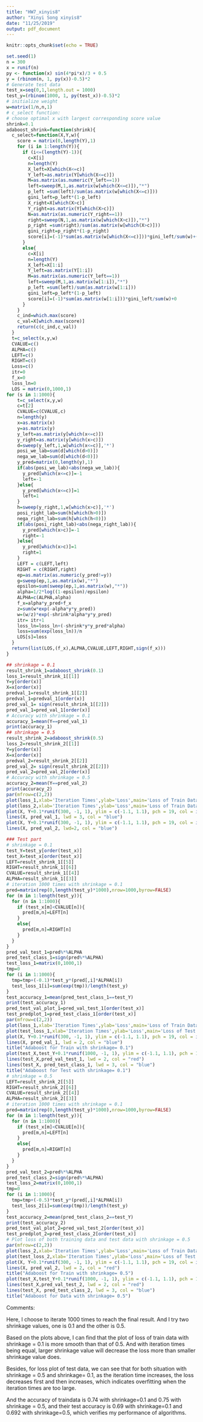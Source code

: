 ```yaml
---
title: "HW7_xinyis8"
author: "Xinyi Song xinyis8"
date: "11/25/2019"
output: pdf_document
---
```


```r
knitr::opts_chunk$set(echo = TRUE)
```

```r
set.seed(1)
n = 300
x = runif(n)
py <- function(x) sin(4*pi*x)/3 + 0.5
y = (rbinom(n, 1, py(x))-0.5)*2
# Generate test data
test_x=seq(0,1,length.out = 1000)
test_y=(rbinom(1000, 1, py(test_x))-0.5)*2
# initialize weight
w=matrix(1/n,n,1)
# c_select function: 
# choose optimal x with largest corresponding score value
shrink=0.1
adaboost_shrink=function(shrink){
  c_select=function(X,Y,w){
    score = matrix(0,length(Y),1)
    for (i in 1:length(Y)){
      if (i<=(length(Y)-1)){
        c=X[i]
        n=length(Y)
        X_left=X[which(X<=c)]
        Y_left=as.matrix(Y[which(X<=c)])    
        M=as.matrix(as.numeric(Y_left==1))
        left=sweep(M,1,as.matrix(w[which(X<=c)]),"*")
        p_left =sum(left)/sum(as.matrix(w[which(X<=c)]))
        gini_left=p_left*(1-p_left)
        X_right=X[which(X>c)]
        Y_right=as.matrix(Y[which(X>c)])
        N=as.matrix(as.numeric(Y_right==1))
        right=sweep(N,1,as.matrix(w[which(X>c)]),"*")
        p_right =sum(right)/sum(as.matrix(w[which(X>c)]))
        gini_right=p_right*(1-p_right)
        score[i]=(-1)*sum(as.matrix(w[which(X<=c)]))*gini_left/sum(w)+(-1)*sum(as.matrix(w[which(X>c)]))*gini_right/sum(w)
      }
      else{
        c=X[i]
        n=length(Y)
        X_left=X[1:i]
        Y_left=as.matrix(Y[1:i])
        M=as.matrix(as.numeric(Y_left==1))
        left=sweep(M,1,as.matrix(w[1:i]),"*")
        p_left =sum(left)/sum(as.matrix(w[1:i]))
        gini_left=p_left*(1-p_left)
        score[i]=(-1)*sum(as.matrix(w[1:i]))*gini_left/sum(w)+0
      }
    }
    c_ind=which.max(score)
    c_val=X[which.max(score)]
    return(c(c_ind,c_val))
  }
  t=c_select(x,y,w)
  CVALUE=c()
  ALPHA=c()
  LEFT=c()
  RIGHT=c()
  Loss=c()
  itr=0
  f_x=0
  loss_ln=0
  LOS = matrix(0,1000,1)
for (s in 1:1000){
    t=c_select(x,y,w)
    c=t[2]
    CVALUE=c(CVALUE,c)
    n=length(y)
    x=as.matrix(x)
    y=as.matrix(y)
    y_left=as.matrix(y[which(x<=c)])
    y_right=as.matrix(y[which(x>c)])
    d=sweep(y_left,1,w[which(x<=c)],'*')
    posi_we_lab=sum(d[which(d>0)])
    nega_we_lab=sum(d[which(d<0)])
    y_pred=matrix(0,length(y),1)
    if(abs(posi_we_lab)<abs(nega_we_lab)){
      y_pred[which(x<=c)]=-1
      left=-1
    }else{
      y_pred[which(x<=c)]=1
      left=1
    }
    h=sweep(y_right,1,w[which(x>c)],'*')
    posi_right_lab=sum(h[which(h>0)])
    nega_right_lab=sum(h[which(h<0)])
    if(abs(posi_right_lab)<abs(nega_right_lab)){
      y_pred[which(x>c)]=-1
      right=-1
    }else{
      y_pred[which(x>c)]=1
      right=1
    }
    LEFT = c(LEFT,left)
    RIGHT = c(RIGHT,right)
    ep=as.matrix(as.numeric(y_pred!=y))
    g=sweep(ep,1,as.matrix(w),"*")
    epsilon=sum(sweep(ep,1,as.matrix(w),"*"))
    alpha=1/2*log((1-epsilon)/epsilon)
    ALPHA=c(ALPHA,alpha)
    f_x=alpha*y_pred+f_x
    z=sum(w*exp(-alpha*y*y_pred))
    w=(w/z)*exp(-shrink*alpha*y*y_pred)
    itr= itr+1
    loss_ln=loss_ln+(-shrink*y*y_pred*alpha)
    loss=sum(exp(loss_ln))/n
    LOS[s]=loss
  }
  return(list(LOS,(f_x),ALPHA,CVALUE,LEFT,RIGHT,sign(f_x)))
}

## shrinkage = 0.1
result_shrink_1=adaboost_shrink(0.1)
loss_1=result_shrink_1[[1]]
Y=y[order(x)]
X=x[order(x)]
predval_1=result_shrink_1[[2]]
predval_1=predval_1[order(x)]
pred_val_1= sign(result_shrink_1[[2]])
pred_val_1=pred_val_1[order(x)]
# Accuracy with shrinkage = 0.1
accuracy_1=mean(Y==pred_val_1)
print(accuracy_1)
## shrinkage = 0.5
result_shrink_2=adaboost_shrink(0.5)
loss_2=result_shrink_2[[1]]
Y=y[order(x)]
X=x[order(x)]
predval_2=result_shrink_2[[2]]
pred_val_2= sign(result_shrink_2[[2]])
pred_val_2=pred_val_2[order(x)]
# Accuracy with shrinkage = 0.5
accuracy_2=mean(Y==pred_val_2)
print(accuracy_2)
par(mfrow=c(2,2))
plot(loss_1,xlab='Iteration Times',ylab='Loss',main='Loss of Train Data with shrinkage 0.1')
plot(loss_2,xlab='Iteration Times',ylab='Loss',main='Loss of Train Data with shrinkage 0.5')
plot(X, Y+0.1*runif(300, -1, 1), ylim = c(-1.1, 1.1), pch = 19, col = ifelse(Y == 1, "darkorange", "deepskyblue"), ylab = "y")
lines(X, pred_val_1, lwd = 3, col = "blue")
plot(X, Y+0.1*runif(300, -1, 1), ylim = c(-1.1, 1.1), pch = 19, col = ifelse(Y == 1, "darkorange", "deepskyblue"), ylab = "y")
lines(X, pred_val_2, lwd=2, col = "blue")

### Test part 
# shrinkage = 0.1
test_Y=test_y[order(test_x)]
test_X=test_x[order(test_x)]
LEFT=result_shrink_1[[5]]
RIGHT=result_shrink_1[[6]]
CVALUE=result_shrink_1[[4]] 
ALPHA=result_shrink_1[[3]]
# iteration 1000 times with shrinkage = 0.1 
pred=matrix(rep(0,length(test_y)*1000),nrow=1000,byrow=FALSE)
for (m in 1:length(test_y)){
  for (n in 1:1000){
    if (test_x[m]<CVALUE[n]){
      pred[m,n]=LEFT[n]
    }
    else{
      pred[m,n]=RIGHT[n]
    }
  }
}
pred_val_test_1=pred%*%ALPHA
pred_test_class_1=sign(pred%*%ALPHA)
test_loss_1=matrix(0,1000,1)
tmp=0
for (i in 1:1000){
  tmp=tmp+(-0.1)*test_y*(pred[,i]*ALPHA[i])
  test_loss_1[i]=sum(exp(tmp))/length(test_y)
}
test_accuracy_1=mean(pred_test_class_1==test_Y)
print(test_accuracy_1)
pred_test_val_plot_1=pred_val_test_1[order(test_x)]
test_predplot_1=pred_test_class_1[order(test_x)]
par(mfrow=c(2,2))
plot(loss_1,xlab='Iteration Times',ylab='Loss',main='Loss of Train Data with shrinkage 0.5')
plot(test_loss_1,xlab='Iteration Times',ylab='Loss',main='Loss of Test Data with shrinkage 0.5',ylim = c(0.92,0.99))
plot(X, Y+0.1*runif(300, -1, 1), ylim = c(-1.1, 1.1), pch = 19, col = ifelse(Y == 1, "darkorange", "deepskyblue"), ylab = "train_y")
lines(X, pred_val_1, lwd = 2, col = "blue")
title("Adaboost for Train with shrinkage= 0.1")
plot(test_X,test_Y+0.1*runif(1000, -1, 1), ylim = c(-1.1, 1.1), pch = 19, col = ifelse(test_Y == 1, "darkorange", "deepskyblue"), ylab = "test_y")
lines(test_X,pred_val_test_1, lwd = 2, col = "red")
lines(test_X, pred_test_class_1, lwd = 3, col = "blue")
title("Adaboost for Test with shrinkage= 0.1")
# shrinkage = 0.5
LEFT=result_shrink_2[[5]]
RIGHT=result_shrink_2[[6]]
CVALUE=result_shrink_2[[4]] 
ALPHA=result_shrink_2[[3]]
# iteration 1000 times with shrinkage = 0.1 
pred=matrix(rep(0,length(test_y)*1000),nrow=1000,byrow=FALSE)
for (m in 1:length(test_y)){
  for (n in 1:1000){
    if (test_x[m]<CVALUE[n]){
      pred[m,n]=LEFT[n]
    }
    else{
      pred[m,n]=RIGHT[n]
    }
  }
}
pred_val_test_2=pred%*%ALPHA
pred_test_class_2=sign(pred%*%ALPHA)
test_loss_2=matrix(0,1000,1)
tmp=0
for (i in 1:1000){
  tmp=tmp+(-0.5)*test_y*(pred[,i]*ALPHA[i])
  test_loss_2[i]=sum(exp(tmp))/length(test_y)
}
test_accuracy_2=mean(pred_test_class_2==test_Y)
print(test_accuracy_2)
pred_test_val_plot_2=pred_val_test_2[order(test_x)]
test_predplot_2=pred_test_class_2[order(test_x)]
# Plot loss of both training data and test data with shrinkage = 0.5
par(mfrow=c(2,2))
plot(loss_2,xlab='Iteration Times',ylab='Loss',main='Loss of Train Data with shrinkage 0.5')
plot(test_loss_2,xlab='Iteration Times',ylab='Loss',main='Loss of Test Data with shrinkage 0.5',ylim = c(0.92,0.99))
plot(X, Y+0.1*runif(300, -1, 1), ylim = c(-1.1, 1.1), pch = 19, col = ifelse(Y == 1, "darkorange", "deepskyblue"), ylab = "train_y")
lines(X, pred_val_2, lwd = 2, col = "red")
title("Adaboost for Train with shrinkage= 0.5")
plot(test_X,test_Y+0.1*runif(1000, -1, 1), ylim = c(-1.1, 1.1), pch = 19, col = ifelse(test_Y == 1, "darkorange", "deepskyblue"), ylab = "test_y")
lines(test_X,pred_val_test_2, lwd = 2, col = "red")
lines(test_X, pred_test_class_2, lwd = 3, col = "blue")
title("Adaboost for Data with shrinkage= 0.5")
```

Comments: 

Here, I choose to iterate 1000 times to reach the final result. And I try two shrinkage values, one is 0.1 and the other is 0.5. 

Based on the plots above, I can find that the plot of loss of train data with shrinkage = 0.1 is more smooth than that of 0.5. And with iteration times being equal, larger shrinkage value will decrease the loss more than smaller shrinkage value does. 

Besides, for loss plot of test data, we can see that for both situation with shrinkage = 0.5 and shrinkage= 0.1, as the iteration time increases, the loss decreases first and then increases, which indicates overfitting when the iteration times are too large. 

And the accuracy of traindata is 0.74 with shrinkage=0.1 and 0.75 with shrinkage = 0.5, and their test accuracy is 0.69 with shrinkage=0.1 and 0.692 with shrinkage=0.5, which verifies my performance of algorithms. 

